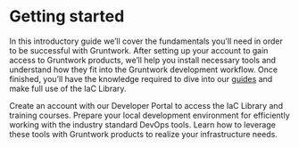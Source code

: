 
# Getting started

In this introductory guide we’ll cover the fundamentals you'll need in order to be successful with Gruntwork. After setting up your account to gain access to Gruntwork products, we’ll help you install necessary tools and understand how they fit into the Gruntwork development workflow. Once finished, you’ll have the knowledge required to dive into our [guides](/docs/guides) and make full use of the IaC Library.

<CardList>
  <Card
    title="Gain access to Gruntwork’s products"
    href="/docs/intro/dev-portal/create-account"
  >
    Create an account with our Developer Portal to access the IaC Library and
    training courses.
  </Card>
  <Card
    title="Set up your environment"
    href="/docs/intro/environment-setup/recommended_tools"
  >
    Prepare your local development environment for efficiently working with the
    industry standard DevOps tools.
  </Card>
  <Card
    title="Learn the tools of the trade"
    href="/docs/intro/tool-fundamentals/docker"
  >
    Learn how to leverage these tools with Gruntwork products to realize your
    infrastructure needs.
  </Card>
</CardList>


<!-- ##DOCS-SOURCER-START
{"sourcePlugin":"Local File Copier","hash":"b73debdfc576cc0b606d04650a933f9c"}
##DOCS-SOURCER-END -->
